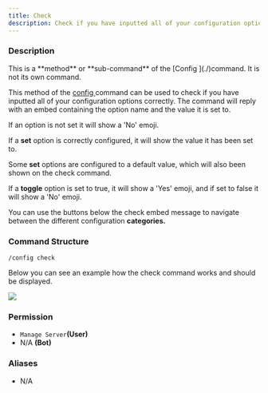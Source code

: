 ```yaml
---
title: Check
description: Check if you have inputted all of your configuration options correctly.
---
```


### Description

<Callout type="warning">
This is a **method** or **sub-command** of the [Config ](./)command. It is not its own command.
</Callout>

This method of the [config ](./)command can be used to check if you have inputted all of your configuration options correctly. The command will reply with an embed containing the option name and the value it is set to.

If an option is not set it will show a 'No' emoji.

If a **set** option is correctly configured, it will show the value it has been set to.

Some **set** options are configured to a default value, which will also been shown on the check command.

If a **toggle** option is set to true, it will show a 'Yes' emoji, and if set to false it will show a 'No' emoji.

You can use the buttons below the check embed message to navigate between the different configuration **categories.** 

### Command Structure

```
/config check
```

Below you can see an example how the check command works and should be displayed.

![](https://i.imgur.com/yfDueE7.png)

### **Permission**

* `Manage Server`**(User)**
* N/A **(Bot)**

### Aliases

* N/A

